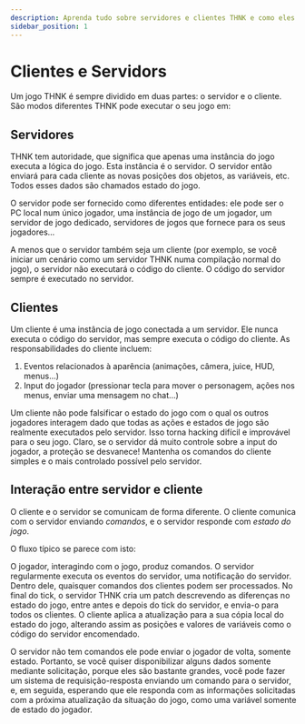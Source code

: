 ```yaml
---
description: Aprenda tudo sobre servidores e clientes THNK e como eles funcionam juntos!
sidebar_position: 1
---
```



# Clientes e Servidors

Um jogo THNK é sempre dividido em duas partes: o servidor e o cliente. São modos diferentes THNK pode executar o seu jogo em:

## Servidores

THNK tem autoridade, que significa que apenas uma instância do jogo executa a lógica do jogo. Esta instância é o servidor. O servidor então enviará para cada cliente as novas posições dos objetos, as variáveis, etc. Todos esses dados são chamados estado do jogo.

O servidor pode ser fornecido como diferentes entidades: ele pode ser o PC local num único jogador, uma instância de jogo de um jogador, um servidor de jogo dedicado, servidores de jogos que fornece para os seus jogadores...

A menos que o servidor também seja um cliente (por exemplo, se você iniciar um cenário como um servidor THNK numa compilação normal do jogo), o servidor não executará o código do cliente. O código do servidor sempre é executado no servidor.

## Clientes

Um cliente é uma instância de jogo conectada a um servidor. Ele nunca executa o código do servidor, mas sempre executa o código do cliente. As responsabilidades do cliente incluem:

1.  Eventos relacionados à aparência (animações, câmera, juice, HUD, menus...)
2.  Input do jogador (pressionar tecla para mover o personagem, ações nos menus, enviar uma mensagem no chat...)

Um cliente não pode falsificar o estado do jogo com o qual os outros jogadores interagem dado que todas as ações e estados de jogo são realmente executados pelo servidor. Isso torna hacking difícil e improvável para o seu jogo. Claro, se o servidor dá muito controle sobre a input do jogador, a proteção se desvanece! Mantenha os comandos do cliente simples e o mais controlado possível pelo servidor.

## Interação entre servidor e cliente

O cliente e o servidor se comunicam de forma diferente. O cliente comunica com o servidor enviando _comandos_, e o servidor responde com _estado do jogo_.

O fluxo típico se parece com isto:

<Diagram />

O jogador, interagindo com o jogo, produz comandos. O servidor regularmente
executa os eventos do servidor, uma notificação do servidor. Dentro dele, quaisquer comandos dos clientes podem ser processados.
No final do tick, o servidor THNK cria um patch descrevendo as diferenças
no estado do jogo, entre antes e depois do tick do servidor, e envia-o para todos os clientes.
O cliente aplica a atualização para a sua cópia local do estado do jogo, alterando assim
as posições e valores de variáveis como o código do servidor encomendado.

O servidor não tem comandos ele pode enviar o jogador de volta, somente estado. Portanto, se você quiser disponibilizar alguns dados somente mediante solicitação, porque eles são bastante grandes, você pode fazer um sistema de requisição-resposta enviando um comando para o servidor, e, em seguida, esperando que ele responda com as informações solicitadas com a próxima atualização da situação do jogo, como uma variável somente de estado do jogador.
